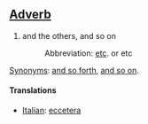 ==[[Adverb]]==
#and the others, and so on
#:Abbreviation: [[etc]]. or etc

[[Synonym]]s: [[and so forth]], [[and so on]].

====Translations====

*[[Italian]]: [[eccetera]]